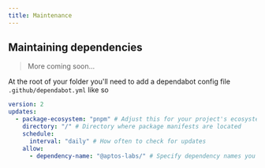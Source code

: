 ```yaml
---
title: Maintenance
---
```



## Maintaining dependencies

> More coming soon...

At the root of your folder you'll need to add a dependabot config file `.github/dependabot.yml` like so

<FileTree>
  <FileTree.Folder name="root" defaultOpen>
    <FileTree.Folder name=".github" defaultOpen>
      <FileTree.File name="dependabot.yml" active />
    </FileTree.Folder>
    <FileTree.Folder name="...other code" defaultOpen />
  </FileTree.Folder>
</FileTree>

```yml filename=".github/dependabot.yml" /dependency-name: "@aptos-labs//
version: 2
updates:
  - package-ecosystem: "pnpm" # Adjust this for your project's ecosystem (e.g., npm, maven)
    directory: "/" # Directory where package manifests are located
    schedule:
      interval: "daily" # How often to check for updates
    allow:
      - dependency-name: "@aptos-labs/" # Specify dependency names you want to include
```